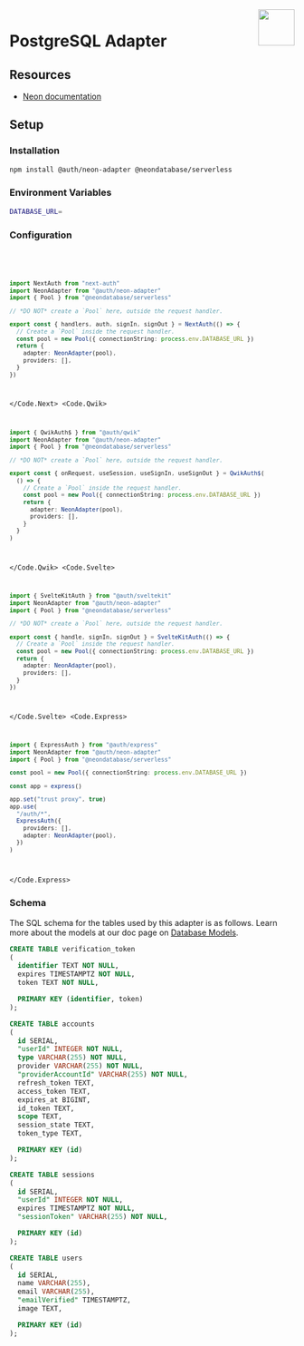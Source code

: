 
<img align="right" src="https://neon.tech/brand/neon-logomark-light-color.svg" height="64" width="64" />

# PostgreSQL Adapter

## Resources

- [Neon documentation](https://neon.tech/docs/)

## Setup

### Installation

```bash npm2yarn
npm install @auth/neon-adapter @neondatabase/serverless
```

### Environment Variables

```sh
DATABASE_URL=
```

### Configuration

<Code>
<Code.Next>

```ts filename="./auth.ts"
import NextAuth from "next-auth"
import NeonAdapter from "@auth/neon-adapter"
import { Pool } from "@neondatabase/serverless"

// *DO NOT* create a `Pool` here, outside the request handler.

export const { handlers, auth, signIn, signOut } = NextAuth(() => {
  // Create a `Pool` inside the request handler.
  const pool = new Pool({ connectionString: process.env.DATABASE_URL })
  return {
    adapter: NeonAdapter(pool),
    providers: [],
  }
})
```

</Code.Next>
<Code.Qwik>

```ts filename="/src/routes/plugin@auth.ts"
import { QwikAuth$ } from "@auth/qwik"
import NeonAdapter from "@auth/neon-adapter"
import { Pool } from "@neondatabase/serverless"

// *DO NOT* create a `Pool` here, outside the request handler.

export const { onRequest, useSession, useSignIn, useSignOut } = QwikAuth$(
  () => {
    // Create a `Pool` inside the request handler.
    const pool = new Pool({ connectionString: process.env.DATABASE_URL })
    return {
      adapter: NeonAdapter(pool),
      providers: [],
    }
  }
)
```

</Code.Qwik>
<Code.Svelte>

```ts filename="./src/auth.ts"
import { SvelteKitAuth } from "@auth/sveltekit"
import NeonAdapter from "@auth/neon-adapter"
import { Pool } from "@neondatabase/serverless"

// *DO NOT* create a `Pool` here, outside the request handler.

export const { handle, signIn, signOut } = SvelteKitAuth(() => {
  // Create a `Pool` inside the request handler.
  const pool = new Pool({ connectionString: process.env.DATABASE_URL })
  return {
    adapter: NeonAdapter(pool),
    providers: [],
  }
})
```

</Code.Svelte>
<Code.Express>

```ts filename="./src/routes/auth.route.ts"
import { ExpressAuth } from "@auth/express"
import NeonAdapter from "@auth/neon-adapter"
import { Pool } from "@neondatabase/serverless"

const pool = new Pool({ connectionString: process.env.DATABASE_URL })

const app = express()

app.set("trust proxy", true)
app.use(
  "/auth/*",
  ExpressAuth({
    providers: [],
    adapter: NeonAdapter(pool),
  })
)
```

</Code.Express>
</Code>

### Schema

The SQL schema for the tables used by this adapter is as follows. Learn more about the models at our
doc page on [Database Models](/guides/creating-a-database-adapter).

```sql
CREATE TABLE verification_token
(
  identifier TEXT NOT NULL,
  expires TIMESTAMPTZ NOT NULL,
  token TEXT NOT NULL,

  PRIMARY KEY (identifier, token)
);

CREATE TABLE accounts
(
  id SERIAL,
  "userId" INTEGER NOT NULL,
  type VARCHAR(255) NOT NULL,
  provider VARCHAR(255) NOT NULL,
  "providerAccountId" VARCHAR(255) NOT NULL,
  refresh_token TEXT,
  access_token TEXT,
  expires_at BIGINT,
  id_token TEXT,
  scope TEXT,
  session_state TEXT,
  token_type TEXT,

  PRIMARY KEY (id)
);

CREATE TABLE sessions
(
  id SERIAL,
  "userId" INTEGER NOT NULL,
  expires TIMESTAMPTZ NOT NULL,
  "sessionToken" VARCHAR(255) NOT NULL,

  PRIMARY KEY (id)
);

CREATE TABLE users
(
  id SERIAL,
  name VARCHAR(255),
  email VARCHAR(255),
  "emailVerified" TIMESTAMPTZ,
  image TEXT,

  PRIMARY KEY (id)
);

```
